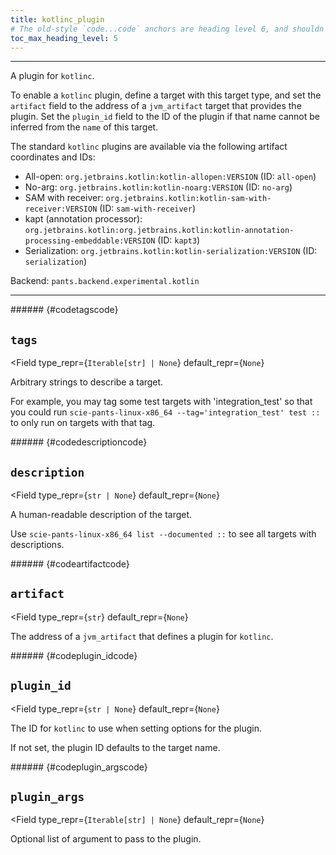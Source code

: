 ```yaml
---
title: kotlinc_plugin
# The old-style `code...code` anchors are heading level 6, and shouldn't be visible in ToC
toc_max_heading_level: 5
---
```



---

A plugin for `kotlinc`.

To enable a `kotlinc` plugin, define a target with this target type, and set the `artifact` field to the address of a `jvm_artifact` target that provides the plugin. Set the `plugin_id` field to the ID of the plugin if that name cannot be inferred from the `name` of this target.

The standard `kotlinc` plugins are available via the following artifact coordinates and IDs:

- All-open: `org.jetbrains.kotlin:kotlin-allopen:VERSION` (ID: `all-open`)
- No-arg: `org.jetbrains.kotlin:kotlin-noarg:VERSION` (ID: `no-arg`)
- SAM with receiver: `org.jetbrains.kotlin:kotlin-sam-with-receiver:VERSION` (ID: `sam-with-receiver`)
- kapt (annotation processor): `org.jetbrains.kotlin:org.jetbrains.kotlin:kotlin-annotation-processing-embeddable:VERSION` (ID: `kapt3`)
- Serialization: `org.jetbrains.kotlin:kotlin-serialization:VERSION` (ID: `serialization`)

Backend: <span className="color--primary">`pants.backend.experimental.kotlin`</span>

---

<span className={styles.options}>

<div aria-hidden="true" style={ { visibility: 'hidden', height: 0 } }>
###### {#codetagscode}
</div>

## `tags`

<Field
    type_repr={`Iterable[str] | None`}
    default_repr={`None`}
>

Arbitrary strings to describe a target.

For example, you may tag some test targets with &#x27;integration_test&#x27; so that you could run `scie-pants-linux-x86_64 --tag='integration_test' test ::` to only run on targets with that tag.

</Field>

<div aria-hidden="true" style={ { visibility: 'hidden', height: 0 } }>
###### {#codedescriptioncode}
</div>

## `description`

<Field
    type_repr={`str | None`}
    default_repr={`None`}
>

A human-readable description of the target.

Use `scie-pants-linux-x86_64 list --documented ::` to see all targets with descriptions.

</Field>

<div aria-hidden="true" style={ { visibility: 'hidden', height: 0 } }>
###### {#codeartifactcode}
</div>

## `artifact`

<Field
    type_repr={`str`}
    default_repr={`None`}
>

The address of a `jvm_artifact` that defines a plugin for `kotlinc`.

</Field>

<div aria-hidden="true" style={ { visibility: 'hidden', height: 0 } }>
###### {#codeplugin_idcode}
</div>

## `plugin_id`

<Field
    type_repr={`str | None`}
    default_repr={`None`}
>

The ID for `kotlinc` to use when setting options for the plugin.

If not set, the plugin ID defaults to the target name.

</Field>

<div aria-hidden="true" style={ { visibility: 'hidden', height: 0 } }>
###### {#codeplugin_argscode}
</div>

## `plugin_args`

<Field
    type_repr={`Iterable[str] | None`}
    default_repr={`None`}
>

Optional list of argument to pass to the plugin.

</Field>

</span>

